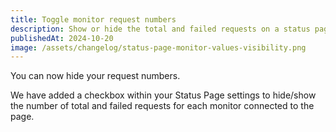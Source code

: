 ```yaml
---
title: Toggle monitor request numbers
description: Show or hide the total and failed requests on a status page.
publishedAt: 2024-10-20
image: /assets/changelog/status-page-monitor-values-visibility.png
---
```



You can now hide your request numbers.

We have added a checkbox within your Status Page settings to hide/show the number of total and failed requests for each monitor connected to the page.